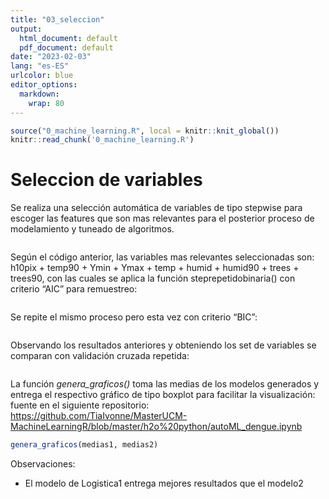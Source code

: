```yaml
---
title: "03_seleccion"
output:
  html_document: default
  pdf_document: default
date: "2023-02-03"
lang: "es-ES"
urlcolor: blue
editor_options: 
  markdown: 
    wrap: 80
---
```


```r
source("0_machine_learning.R", local = knitr::knit_global())
knitr::read_chunk('0_machine_learning.R')
```

\normalsize

# Seleccion de variables

Se realiza una selección automática de variables de tipo stepwise para escoger
las features que son mas relevantes para el posterior proceso de modelamiento y
tuneado de algoritmos.

\tiny

```r
```

\normalsize

Según el código anterior, las variables mas relevantes seleccionadas son:
h10pix + temp90 + Ymin + Ymax + temp + humid + humid90 + trees + trees90, con
las cuales se aplica la función steprepetidobinaria() con criterio "AIC" para
remuestreo:

\tiny

```r
```

\normalsize

Se repite el mismo proceso pero esta vez con criterio "BIC": \tiny

```r
```

\normalsize

Observando los resultados anteriores y obteniendo los set de variables se
comparan con validación cruzada repetida:

\tiny

```r
```

\normalsize

La función *genera_graficos()* toma las medias de los modelos generados y
entrega el respectivo gráfico de tipo boxplot para facilitar la visualización:
fuente en el siguiente repositorio: <https://github.com/TiaIvonne/MasterUCM-MachineLearningR/blob/master/h2o%20python/autoML_dengue.ipynb>

\tiny

```r
genera_graficos(medias1, medias2)
```

\normalsize
Observaciones:

-   El modelo de Logistica1 entrega mejores resultados que el modelo2
